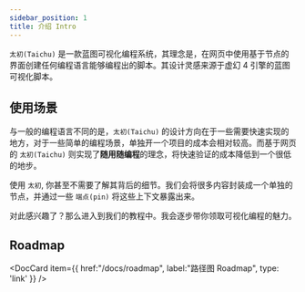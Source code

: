 ```yaml
---
sidebar_position: 1
title: 介绍 Intro
---
```


`太初(Taichu)` 是一款蓝图可视化编程系统，其理念是，在网页中使用基于节点的界面创建任何编程语言能够编程出的脚本。其设计灵感来源于虚幻 4 引擎的蓝图可视化脚本。

## 使用场景

与一般的编程语言不同的是，`太初(Taichu)` 的设计方向在于一些需要快速实现的地方，对于一些简单的编程场景，单独开一个项目的成本会相对较高。而基于网页的 `太初(Taichu)` 则实现了**随用随编程**的理念，将快速验证的成本降低到一个很低的地步。

使用 `太初`, 你甚至不需要了解其背后的细节。我们会将很多内容封装成一个单独的节点，并通过一些 `端点(pin)` 将这些上下文暴露出来。

对此感兴趣了？那么进入到我们的教程中。我会逐步带你领取可视化编程的魅力。

## Roadmap


<DocCard
  item={{
    href:"/docs/roadmap",
    label:"路径图 Roadmap",
    type: 'link'
  }}
/>

